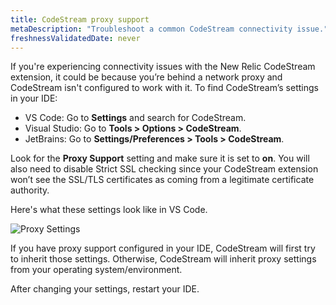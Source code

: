 ```yaml
---
title: CodeStream proxy support
metaDescription: "Troubleshoot a common CodeStream connectivity issue."
freshnessValidatedDate: never
---
```


If you're experiencing connectivity issues with the New Relic CodeStream extension, it could be because you’re behind a network proxy and CodeStream isn't configured to work with it. To find CodeStream’s settings in your IDE:

* VS Code: Go to <DNT>**Settings**</DNT> and search for CodeStream.
* Visual Studio: Go to <DNT>**Tools > Options > CodeStream**</DNT>.
* JetBrains: Go to <DNT>**Settings/Preferences > Tools > CodeStream**</DNT>.

Look for the <DNT>**Proxy Support**</DNT> setting and make sure it is set to <DNT>**on**</DNT>. You will also need to disable Strict SSL checking since your CodeStream extension won’t see the SSL/TLS certificates as coming from a legitimate certificate authority.

Here's what these settings look like in VS Code.

<img
  alt="Proxy Settings"
  src="/images/codestream_screenshot-crop_vscode-proxy-settings.webp"
/>

If you have proxy support configured in your IDE, CodeStream will first try to inherit those settings. Otherwise, CodeStream will inherit proxy settings from your operating system/environment.

After changing your settings, restart your IDE.
